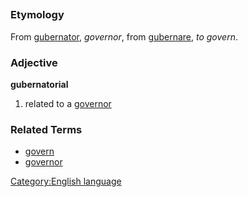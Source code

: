 =={{en}}==
[[Category:English language]]
===Etymology===
From {{la}} [[gubernator]], ''governor'', from [[gubernare]], ''to govern''.
===Adjective===
'''gubernatorial'''

#related to a [[governor]]
===Related Terms===
*[[govern]]
*[[governor]]